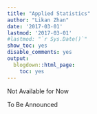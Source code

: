 ```yaml
---
title: "Applied Statistics"
author: "Likan Zhan"
date: '2017-03-01'
lastmod: '2017-03-01'
#lastmod: "`r Sys.Date()`"
show_toc: yes
disable_comments: yes
output:
  blogdown::html_page:
    toc: yes
---
```


Not Available for Now

<!--
# 1. Time and Location

- Time: 19:00 - 22:00, Thuesday

- Location: Room 107, Teaching Building 5

- Lecturer: Likan Zhan

# 2. Course Information

Statistical procedures provide researchers with objective and systematic methods for describing and interpreting their research results. Scientific research is the system that we use to gather information, and statistics are the tools that we use to distill the information into sensible and justified conclusions. The goal of this course is not only to teach the methods of statistics, but also to convey the basic principles of objectivity and logic that are essential for science and valuable for decision making in everyday life.

This course is an introductory course of *Statistics*. A primary goal of this course is to make the task of learning statistics as easy and painless as possible. Topics of this course include Frequency Distribution, Centtral Tendency, Variability, z-scores, Probability and Samples, Hypothesis Testing, t-test, ANOVA, Correlation, Regression, Chi-Square test, and Binomal test etc. At the end of the course you should be able to read behavioural research that uses basic statistical methods; to undertake elementary data analysis; and to take more advanced courses in statistics, such as the course.

More specifically, you will learn:

- to summarize statistical data and to discover patterns in data;
- to draw inferences from a sample to a larger population from which the sample was drawn; and
- to use the computer software `R` to analyze statistical data.

# 3. Textbook

![](StatBehavSci-CoverImage.jpg)

- Gravetter, F. J., & Wallnau, L. B. (2017). *[Statistics for the Behavioral Sciences](https://www.amazon.com/Statistics-Behavioral-Sciences-MindTap-Psychology/dp/1305504917)* (10 ed.): Wadsworth Publishing.

# 4. Syllabus and Lecture Notes

- Part I. Introduction and Descriptive Statistics
  - Chapter 01. Introduction to Statistics. [<i class="fa fa-file-pdf-o"></i>](https://appendix.likan.info/Applied-Statistics/CH.01.pdf)
  - Chapter 02. Frequency Distributions. [<i class="fa fa-file-pdf-o"></i>](https://appendix.likan.info/Applied-Statistics/CH.02.pdf)
  - Chapter 03. Central Tendency. [<i class="fa fa-file-pdf-o"></i>](https://appendix.likan.info/Applied-Statistics/CH.03.pdf)
  - Chapter 04. Variability. [<i class="fa fa-file-pdf-o"></i>](https://appendix.likan.info/Applied-Statistics/CH.04.pdf)

- Part II. Foundations of Inferential Statistics
  - Chapter 05. z-Scores: Location of Scores and Standardized Distributions. [<i class="fa fa-file-pdf-o"></i>](https://appendix.likan.info/Applied-Statistics/CH.05.pdf)
  - Chapter 06. Probability. [<i class="fa fa-file-pdf-o"></i>](https://appendix.likan.info/Applied-Statistics/CH.06.pdf)
  - Chapter 07. Probability and Samples: The Distribution of Sample Means. [<i class="fa fa-file-pdf-o"></i>](https://appendix.likan.info/Applied-Statistics/CH.07.pdf)
  - Chapter 08. Introduction to Hypothesis Testing. [<i class="fa fa-file-pdf-o"></i>](https://appendix.likan.info/Applied-Statistics/CH.08.pdf)

- Part III. Using *t*-Statistics for Inferences
  - Chapter 09. Introduction to the *t* Statistic.
  - Chapter 10. The *t* Test for Two Independent Samples.
  - Chapter 11. The *t* Test for Two Related Samples.

- Part IV. Analysis of Variance
  - Chapter 12. Introduction to Analysis of Variance.
  - Chapter 13. Repeated-Measures Analysis of Variance.
  - Chapter 14. Two-Factor Analysis of Variance (Independent Measures).

# 5. Examination
-->

To Be Announced
